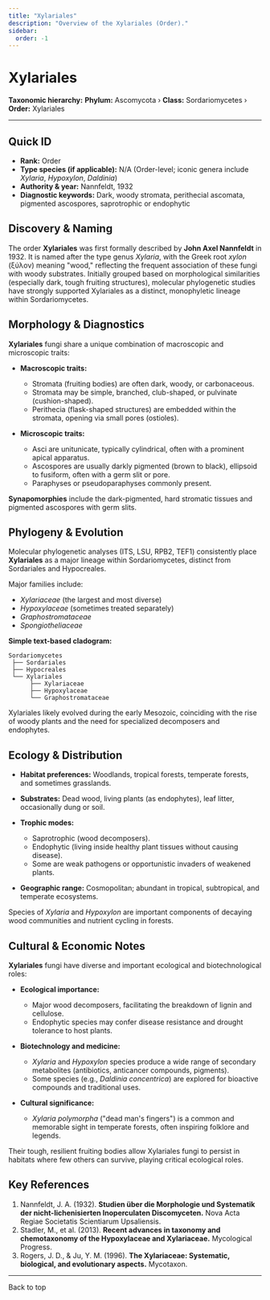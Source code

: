 ```yaml
---
title: "Xylariales"
description: "Overview of the Xylariales (Order)."
sidebar:
  order: -1
---
```



# Xylariales <Badge variant="note" text="Order" />

**Taxonomic hierarchy:** **Phylum:** Ascomycota › **Class:** Sordariomycetes › **Order:** Xylariales

---

## Quick ID
* **Rank:** Order  
* **Type species (if applicable):** N/A (Order-level; iconic genera include _Xylaria_, _Hypoxylon_, _Daldinia_)  
* **Authority & year:** Nannfeldt, 1932  
* **Diagnostic keywords:** Dark, woody stromata, perithecial ascomata, pigmented ascospores, saprotrophic or endophytic  

## Discovery & Naming
The order **Xylariales** was first formally described by **John Axel Nannfeldt** in 1932. It is named after the type genus _Xylaria_, with the Greek root _xylon_ (ξύλον) meaning "wood," reflecting the frequent association of these fungi with woody substrates. Initially grouped based on morphological similarities (especially dark, tough fruiting structures), molecular phylogenetic studies have strongly supported Xylariales as a distinct, monophyletic lineage within Sordariomycetes.

## Morphology & Diagnostics
**Xylariales** fungi share a unique combination of macroscopic and microscopic traits:

- **Macroscopic traits:**
  - Stromata (fruiting bodies) are often dark, woody, or carbonaceous.
  - Stromata may be simple, branched, club-shaped, or pulvinate (cushion-shaped).
  - Perithecia (flask-shaped structures) are embedded within the stromata, opening via small pores (ostioles).

- **Microscopic traits:**
  - Asci are unitunicate, typically cylindrical, often with a prominent apical apparatus.
  - Ascospores are usually darkly pigmented (brown to black), ellipsoid to fusiform, often with a germ slit or pore.
  - Paraphyses or pseudoparaphyses commonly present.

**Synapomorphies** include the dark-pigmented, hard stromatic tissues and pigmented ascospores with germ slits.

## Phylogeny & Evolution
Molecular phylogenetic analyses (ITS, LSU, RPB2, TEF1) consistently place **Xylariales** as a major lineage within Sordariomycetes, distinct from Sordariales and Hypocreales.

Major families include:

- _Xylariaceae_ (the largest and most diverse)
- _Hypoxylaceae_ (sometimes treated separately)
- _Graphostromataceae_
- _Spongiotheliaceae_

**Simple text-based cladogram:**
```
Sordariomycetes
 ├── Sordariales
 ├── Hypocreales
 └── Xylariales
      ├── Xylariaceae
      ├── Hypoxylaceae
      └── Graphostromataceae
```
Xylariales likely evolved during the early Mesozoic, coinciding with the rise of woody plants and the need for specialized decomposers and endophytes.

## Ecology & Distribution
- **Habitat preferences:** Woodlands, tropical forests, temperate forests, and sometimes grasslands.
- **Substrates:** Dead wood, living plants (as endophytes), leaf litter, occasionally dung or soil.
- **Trophic modes:**
  - Saprotrophic (wood decomposers).
  - Endophytic (living inside healthy plant tissues without causing disease).
  - Some are weak pathogens or opportunistic invaders of weakened plants.

- **Geographic range:** Cosmopolitan; abundant in tropical, subtropical, and temperate ecosystems.

Species of _Xylaria_ and _Hypoxylon_ are important components of decaying wood communities and nutrient cycling in forests.

## Cultural & Economic Notes
**Xylariales** fungi have diverse and important ecological and biotechnological roles:

- **Ecological importance:**
  - Major wood decomposers, facilitating the breakdown of lignin and cellulose.
  - Endophytic species may confer disease resistance and drought tolerance to host plants.

- **Biotechnology and medicine:**
  - _Xylaria_ and _Hypoxylon_ species produce a wide range of secondary metabolites (antibiotics, anticancer compounds, pigments).
  - Some species (e.g., _Daldinia concentrica_) are explored for bioactive compounds and traditional uses.

- **Cultural significance:**
  - _Xylaria polymorpha_ ("dead man's fingers") is a common and memorable sight in temperate forests, often inspiring folklore and legends.

Their tough, resilient fruiting bodies allow Xylariales fungi to persist in habitats where few others can survive, playing critical ecological roles.

## Key References
1. Nannfeldt, J. A. (1932). **Studien über die Morphologie und Systematik der nicht-lichenisierten Inoperculaten Discomyceten.** Nova Acta Regiae Societatis Scientiarum Upsaliensis.  
2. Stadler, M., et al. (2013). **Recent advances in taxonomy and chemotaxonomy of the Hypoxylaceae and Xylariaceae.** Mycological Progress.  
3. Rogers, J. D., & Ju, Y. M. (1996). **The Xylariaceae: Systematic, biological, and evolutionary aspects.** Mycotaxon.  

---

<LinkButton href="#top" variant="minimal" icon="arrow-up">
  Back to top
</LinkButton>
